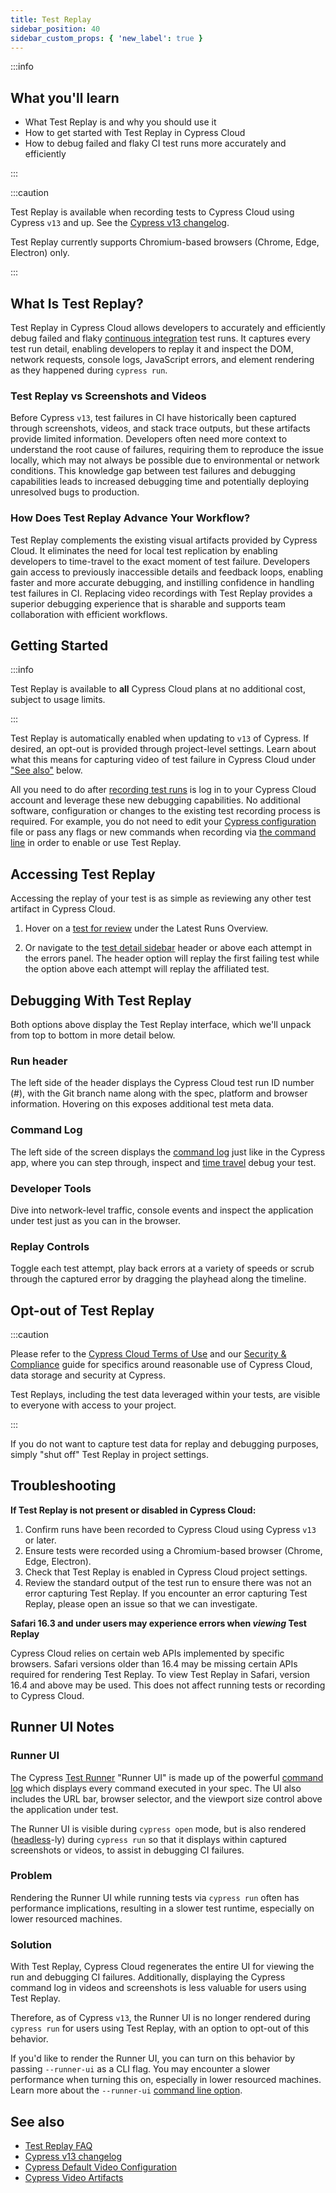 ```yaml
---
title: Test Replay
sidebar_position: 40
sidebar_custom_props: { 'new_label': true }
---
```


:::info

## <Icon name="graduation-cap" /> What you'll learn

- What Test Replay is and why you should use it
- How to get started with Test Replay in Cypress Cloud
- How to debug failed and flaky CI test runs more accurately and efficiently

:::

:::caution

<Icon name="exclamation-triangle" /> Test Replay is available when recording tests
to Cypress Cloud using Cypress `v13` and up. See the [Cypress v13 changelog](/app/references/changelog#13-0-0).

Test Replay currently supports Chromium-based browsers (Chrome, Edge, Electron) only.

:::

## What Is Test Replay?

Test Replay in Cypress Cloud allows developers to accurately and efficiently debug failed and flaky [continuous integration](/app/continuous-integration/introduction) test runs. It captures every test run detail, enabling developers to replay it and inspect the DOM, network requests, console logs, JavaScript errors, and element rendering as they happened during `cypress run`.

<DocsVideo
  title="Test Replay Product Demo"
  src="https://youtube.com/embed/vFLShoCM8pA"
/>

### Test Replay vs Screenshots and Videos

Before Cypress `v13`, test failures in CI have historically been captured through screenshots, videos, and stack trace outputs, but these artifacts provide limited information. Developers often need more context to understand the root cause of failures, requiring them to reproduce the issue locally, which may not always be possible due to environmental or network conditions. This knowledge gap between test failures and debugging capabilities leads to increased debugging time and potentially deploying unresolved bugs to production.

### How Does Test Replay Advance Your Workflow?

Test Replay complements the existing visual artifacts provided by Cypress Cloud. It eliminates the need for local test replication by enabling developers to time-travel to the exact moment of test failure. Developers gain access to previously inaccessible details and feedback loops, enabling faster and more accurate debugging, and instilling confidence in handling test failures in CI. Replacing video recordings with Test Replay provides a superior debugging experience that is sharable and supports team collaboration with efficient workflows.

## Getting Started

:::info

<Icon name="check-circle" /> Test Replay is available to **all** Cypress Cloud plans
at no additional cost, subject to usage limits.

<CloudFreePlan />

:::

Test Replay is automatically enabled when updating to `v13` of Cypress. If desired, an opt-out is provided through project-level settings. Learn about what this means for capturing video of test failure in Cypress Cloud under ["See also"](#See-also) below.

All you need to do after [recording test runs](/app/cloud/getting-started) is log in to your Cypress Cloud account and leverage these new debugging capabilities. No additional software, configuration or changes to the existing test recording process is required. For example, you do not need to edit your [Cypress configuration](/app/references/configuration) file or pass any flags or new commands when recording via [the command line](/app/guide/command-line#Commands) in order to enable or use Test Replay.

## Accessing Test Replay

Accessing the replay of your test is as simple as reviewing any other test artifact in Cypress Cloud.

1. Hover on a [test for review](/app/cloud/recorded-runs#Tests-for-Review) under the Latest Runs Overview.

   <DocsImage
     src="/img/app/cloud/test-replay/replay_row_magnified.jpg"
     alt="Run overview row"
   />

2. Or navigate to the [test detail sidebar](/app/cloud/recorded-runs#Test-detail-sidebar) header or above each attempt in the errors panel. The header option will replay the first failing test while the option above each attempt will replay the affiliated test.

   <DocsImage
     src="/img/app/cloud/test-replay/replay_sidebar_magnified.jpg"
     alt="Run sidebar"
     width="60%"
   />

## Debugging With Test Replay

Both options above display the Test Replay interface, which we'll unpack from top to bottom in more detail below.

### Run header

The left side of the header displays the Cypress Cloud test run ID number (#), with the Git branch name along with the spec, platform and browser information. Hovering on this exposes additional test meta data.

<DocsImage
  src="/img/app/cloud/test-replay/test-replay-header.jpg"
  alt="Test Replay header"
/>

### Command Log

The left side of the screen displays the [command log](/app/core-concepts/cypress-app#Command-Log) just like in the Cypress app, where you can step through, inspect and [time travel](/app/core-concepts/cypress-app#Time-traveling) debug your test.

<DocsImage
  src="/img/app/cloud/test-replay/command-log.png"
  alt="Test Replay Developer Tools panel"
  width="60%"
/>

### Developer Tools

Dive into network-level traffic, console events and inspect the application under test just as you can in the browser.

<DocsImage
  src="/img/app/cloud/test-replay/dev-tools.png"
  alt="Test Replay Developer Tools panel"
  width="60%"
/>

### Replay Controls

Toggle each test attempt, play back errors at a variety of speeds or scrub through the captured error by dragging the playhead along the timeline.

<DocsImage
  src="/img/app/cloud/test-replay/scrubber.png"
  alt="Test Replay scrubber controls"
/>

## Opt-out of Test Replay

:::caution

Please refer to the [Cypress Cloud Terms of Use](https://cloud.cypress.io/terms-of-use) and our [Security & Compliance](https://www.cypress.io/security/) guide for specifics around reasonable use of Cypress Cloud, data storage and security at Cypress.

Test Replays, including the test data leveraged within your tests, are visible to everyone with access to your project.

:::

If you do not want to capture test data for replay and debugging purposes, simply "shut off" Test Replay in project settings.

<DocsImage
  src="/img/app/cloud/test-replay/opt-out.png"
  alt="Test Replay opt-out controls"
/>

## Troubleshooting

**If Test Replay is not present or disabled in Cypress Cloud:**

1. Confirm runs have been recorded to Cypress Cloud using Cypress `v13` or later.
2. Ensure tests were recorded using a Chromium-based browser (Chrome, Edge, Electron).
3. Check that Test Replay is enabled in Cypress Cloud project settings.
4. Review the standard output of the test run to ensure there was not an error capturing Test Replay. If you encounter an error capturing Test Replay, please open an issue so that we can investigate.

**Safari 16.3 and under users may experience errors when _viewing_ Test Replay**

Cypress Cloud relies on certain web APIs implemented by specific browsers. Safari versions older than 16.4 may be missing certain APIs required for rendering Test Replay. To view Test Replay in Safari, version 16.4 and above may be used. This does not affect running tests or recording to Cypress Cloud.

## Runner UI Notes

### Runner UI

The Cypress [Test Runner](/app/core-concepts/cypress-app#Test-Runner) "Runner UI" is made up of the powerful [command log](/app/core-concepts/cypress-app#Command-Log) which displays every command executed in your spec. The UI also includes the URL bar, browser selector, and the viewport size control above the application under test.

The Runner UI is visible during `cypress open` mode, but is also rendered ([headless](/app/guide/command-line#Options)-ly) during `cypress run` so that it displays within captured screenshots or videos, to assist in debugging CI failures.

### Problem

Rendering the Runner UI while running tests via `cypress run` often has performance implications, resulting in a slower test runtime, especially on lower resourced machines.

### Solution

With Test Replay, Cypress Cloud regenerates the entire UI for viewing the run and debugging CI failures. Additionally, displaying the Cypress command log in videos and screenshots is less valuable for users using Test Replay.

Therefore, as of Cypress `v13`, the Runner UI is no longer rendered during `cypress run` for users using Test Replay, with an option to opt-out of this behavior.

If you'd like to render the Runner UI, you can turn on this behavior by passing `--runner-ui` as a CLI flag. You may encounter a slower performance when turning this on, especially in lower resourced machines. Learn more about the `--runner-ui` [command line option](/app/guide/command-line#cypress-run-runner-ui).

## See also

- [Test Replay FAQ](/faq/questions/cloud-faq#Test-Replay)
- [Cypress v13 changelog](/app/references/changelog#13-0-0)
- [Cypress Default Video Configuration](/app/references/configuration#Videos)
- [Cypress Video Artifacts](/app/guide/screenshots-and-videos#Videos)
